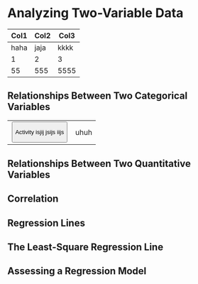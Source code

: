 # Analyzing Two-Variable Data

| Col1 | Col2 | Col3 |
|------|------|------|
| haha | jaja | kkkk |
| 1    | 2    | 3    |
| 55   | 555  | 5555 |

## Relationships Between Two Categorical Variables

+:----------------------------------------------------------------------:+---------------------------+
| <button onclick="window.location.href=&#39;https://youtube.com&#39;;"> | uhuh                      |
|                                                                        |                           |
| Activity isjij jsijs iijs                                              |                           |
|                                                                        |                           |
| </button>                                                              |                           |
+------------------------------------------------------------------------+---------------------------+

## Relationships Between Two Quantitative Variables

## Correlation

## Regression Lines

## The Least-Square Regression Line

## Assessing a Regression Model
